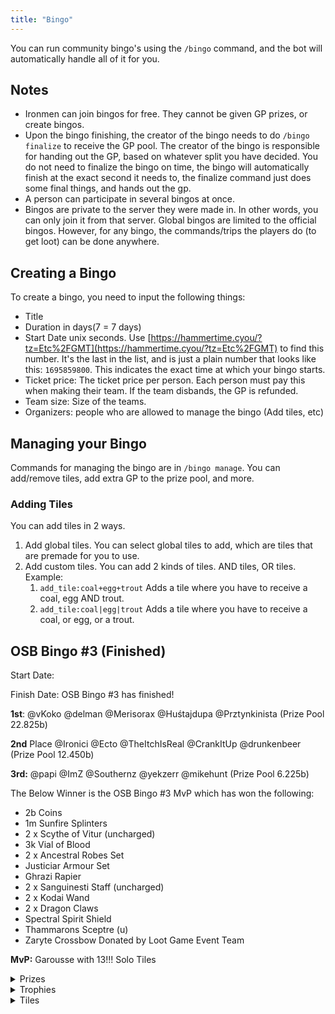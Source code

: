 ```yaml
---
title: "Bingo"
---
```


You can run community bingo's using the `/bingo` command, and the bot will automatically handle all of it for you.

## Notes

- Ironmen can join bingos for free. They cannot be given GP prizes, or create bingos.
- Upon the bingo finishing, the creator of the bingo needs to do `/bingo finalize` to receive the GP pool. The creator of the bingo is responsible for handing out the GP, based on whatever split you have decided. You do not need to finalize the bingo on time, the bingo will automatically finish at the exact second it needs to, the finalize command just does some final things, and hands out the gp.
- A person can participate in several bingos at once.
- Bingos are private to the server they were made in. In other words, you can only join it from that server. Global bingos are limited to the official bingos. However, for any bingo, the commands/trips the players do (to get loot) can be done anywhere.

## Creating a Bingo

To create a bingo, you need to input the following things:

- Title
- Duration in days(7 = 7 days)
- Start Date unix seconds. Use [https://hammertime.cyou/?tz=Etc%2FGMT](https://hammertime.cyou/?tz=Etc%2FGMT) to find this number. It's the last in the list, and is just a plain number that looks like this: `1695859800`. This indicates the exact time at which your bingo starts.
- Ticket price: The ticket price per person. Each person must pay this when making their team. If the team disbands, the GP is refunded.
- Team size: Size of the teams.
- Organizers: people who are allowed to manage the bingo (Add tiles, etc)

## Managing your Bingo

Commands for managing the bingo are in `/bingo manage`. You can add/remove tiles, add extra GP to the prize pool, and more.

### Adding Tiles

You can add tiles in 2 ways.

1. Add global tiles. You can select global tiles to add, which are tiles that are premade for you to use.
2. Add custom tiles. You can add 2 kinds of tiles. AND tiles, OR tiles. Example:
   1. `add_tile:coal+egg+trout` Adds a tile where you have to receive a coal, egg AND trout.
   2. `add_tile:coal|egg|trout` Adds a tile where you have to receive a coal, or egg, or a trout.

## OSB Bingo #3 (Finished)

Start Date: <Time time="2024-10-25 12:00:00 UTC"/>

Finish Date: <Time time="2024-11-8 12:00:00 UTC"/>
OSB Bingo #3  has finished!

**1st**: @vKoko @delman @Merisorax  @Huśtajdupa  @Prztynkinista
(Prize Pool 22.825b)

**2nd** Place @Ironici @Ecto @TheItchIsReal @CrankItUp @drunkenbeer
(Prize Pool 12.450b)

**3rd:** @papi @ImZ @Southernz @yekzerr @mikehunt
(Prize Pool 6.225b)

The Below Winner is the OSB Bingo #3 MvP which has won the following:
- 2b Coins
- 1m Sunfire Splinters
- 2 x Scythe of Vitur (uncharged)
- 3k Vial of Blood
- 2 x Ancestral Robes Set
- Justiciar Armour Set
- Ghrazi Rapier
- 2 x Sanguinesti Staff (uncharged)
- 2 x Kodai Wand
- 2 x Dragon Claws
- Spectral Spirit Shield
- Thammarons Sceptre (u)
- Zaryte Crossbow
Donated by Loot Game Event Team

**MvP:** Garousse with 13!!! Solo Tiles

<details>
<summary>Prizes</summary>
You can see the actual GP prize pool with the bingo command.

- 1st Place team - 55% of GP Prize Pool, Bingo Winner role
- 2nd Place team - 30% of GP Prize Pool
- 3rd Place team - 15% of GP Prize Pool

*More rewards may be added later*
</details>

<details>
<summary>Trophies</summary>
You can earn a Trophy (an item you get in your bank) by your performance. You get each one either by being in a certain percentile, or guaranteed if you complete a certain number of tiles.

- Bronze - 100% - Guaranteed at 1 Tile
- Iron - top 75% - Guaranteed at 5 Tiles
- Steel - top 50% - Guaranteed at 8 Tiles
- Mithril - top 40% - Guaranteed at 12 Tiles
- Adamant - top 20% - Guaranteed at 16 Tiles
- Rune - top 10% - Guaranteed at 22 Tiles
- Dragon - top 5% - Guaranteed at 28 Tiles
</details>

<details>
<summary>Tiles</summary>
1. Receive A Skilling Pet - Receive Any Pet From The Skilling Pet CL (No Exclusions)
1. Receive Any Nightmare Orb - Receive Any of The Following - Eldritch Orb, Volatile Orb, Harmonised Orb
1. Receive Any Sigil From The Corporeal Beast - Receive Any of The Following - Spectral Sigil, Arcane Sigil, Elysian Sigil
1. Receive All 3 Voidwaker Items - Receive All of The Following - Voidwaker Gem, Voidwaker Blade, Voidwaker Hilt
1. Receive A Revenant Weapon - Receive Any of The Following - Craws Bow (u), Thammaron's Sceptre (u), Viggora's Chainmace (u)
1. Receive Any Mutagen From Zulrah - Receive Any of The Following - Tanzanite Mutagen, Magma Mutagen
1. Receive One Piece of Ancestral Robes From CoX - Receive Any of The Following - Ancestral Hat, Ancestral Robe Top, Ancestral Robe Bottom
1. Receive One Unique Weapon From ToB - Receive Any of The Following - Scythe of vitur (uncharged), Ghrazi rapier, Sanguinesti staff (uncharged)
1. Receive Both A Cursed Phalanx and Osmumtens Fang From ToA - Receive All of The Following Items - Cursed Phalanx, Osmumtens Fang
1. Receive 10k Mahogany Logs -  Receive 10,000 Mahogany Logs From Skilling or PvM
1. Receive 50 Brimstone Keys - Receive 50 Brimstone Keys From Konar Slayer Tasks
1. Receive Hydra's Heart, Fang and Eye - Receive All of The Following - Hydra Heart, Hydra Fang, Hydra Eye
1. Receive A Gnome Scarf - Receive a Gnome Scarf From The Gnome Restaurant Minigame
1. Receive Every Champion Scroll - Receive All of The Following - Earth warrior champion scroll, Ghoul champion scroll, Giant champion scroll, Goblin champion scroll, Hobgoblin champion scroll, Imp champion scroll, Jogre champion scroll, Lesser demon champion scroll, Skeleton champion scroll, Zombie champion scroll
1. Receive A Ring of Endurance -  Receive a Ring of Endurance (Uncharged) From Hallowed Sepulchre
1. Create A Dt2 Ring From Scratch - You Must Obtain All Pieces for 1 Ring and Create 1 Ring
1. Create a Odium or Malediction Ward From Scratch - You Must Obtain All Pieces for 1 Ward and Create 1 Ward
1. Receive a Crystal Tool Seed - Receive A Crystal Tool Seed From Zalcano
1. Receive Elder Chaos Hood / Top / Robe - Receive All of The Following - Elder Chaos Hood, Elder Chaos Top, Elder Chaos Robe
1. Receive a Dragon Warhammer - Receive A Dragon Warhammer From Lizardman Shamans
1. Receive One of Big Bass / Big Swordfish / Big Shark - Receive Either a Big Bass, Big Swordfish or Big Shark From Fishing
1. Receive a Visage Drop - Receive Any of The Following - Draconic Visage, Skeletal Visage, Wyvern Visage
1. Receive Any Unique Seed From The Gauntlet - Receive Any of The Following - Crystal Weapon Seed, Crystal Armour Seed, Enhanced Crystal Weapon Seed
1. Receive Sunfire Fanatic Helm / Cuirass / Chausses - Receive All of The Following - Sunfire Fanatic Helm, Sunfire Fanatic Cuirass, Sunfire Fanatic Chausses
1. Receive One Araxyte Fang - From Araxxor
1. Receive a Boss Pet - Receive Any of The Following -  Pet dagannoth supreme, Pet dagannoth prime, Pet dagannoth rex, Pet kree'arra, Pet general graardor, Pet zilyana, Pet k'ril tsutsaroth, Baby mole, Prince black dragon, Kalphite princess, Pet smoke devil, Pet kraken, Pet dark core, Pet snakeling, Venenatis spiderling, Callisto cub, Vet'ion jr., Scorpia's offspring, Hellpuppy, Olmlet, Noon, Vorki, Lil' zik, Ikkle hydra, Sraracha, Little nightmare, Nexling, Tumeken's guardian, Muphin, Wisp, Butch, Lil'viathan, Baron, Nid, Scurry
1. Receive a Boss Jar - Receive Any Jar (Excluding Jar or Darkness + Jar of Miasma)
1. Receive a Tormented Demon Unique - Receive Any of The Following - Burning Claw or Tormented Synapse
</details>